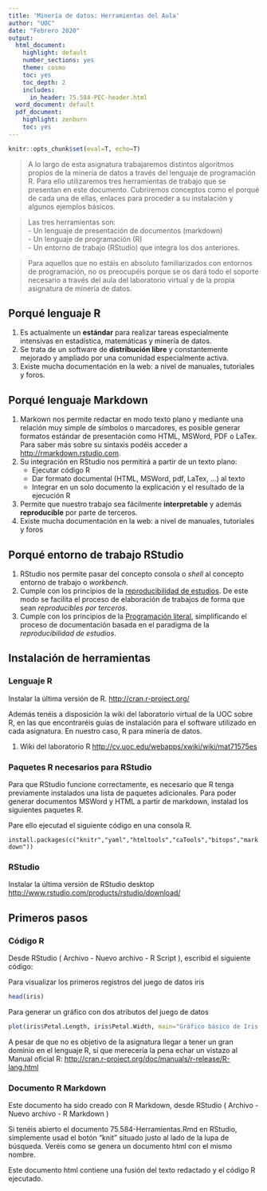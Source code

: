 ```yaml
---
title: 'Minería de datos: Herramientas del Aula'
author: "UOC"
date: "Febrero 2020"
output:
  html_document:
    highlight: default
    number_sections: yes
    theme: cosmo
    toc: yes
    toc_depth: 2
    includes:
      in_header: 75.584-PEC-header.html
  word_document: default
  pdf_document:
    highlight: zenburn
    toc: yes
---
```


```r
knitr::opts_chunk$set(eval=T, echo=T)
```

> A lo largo de esta asignatura trabajaremos distintos algoritmos propios de la minería de datos a través del lenguaje de programación R. Para ello utilizaremos tres herramientas de trabajo que se presentan en este documento. Cubriremos conceptos como el porqué de cada una de ellas, enlaces para proceder a su instalación y algunos ejemplos básicos.\

> Las tres herramientas son:  
- Un lenguaje de presentación de documentos (markdown)   
- Un lenguaje de programación (R)   
- Un entorno de trabajo (RStudio) que integra los dos   anteriores.\

> Para aquellos que no estáis en absoluto familiarizados con entornos de programación, no os preocupéis porque se os dará todo el soporte necesario a través del aula del laboratorio virtual y de la propia asignatura de minería de datos.\

Porqué lenguaje R
-----------------

1. Es actualmente un **estándar** para realizar tareas especialmente intensivas en estadística, matemáticas y minería de datos.
2. Se trata de un software de **distribución libre** y constantemente mejorado y ampliado por una comunidad especialmente activa.
3. Existe mucha documentación en la web: a nivel de manuales, tutoriales y foros.

Porqué lenguaje Markdown
------------------------
 1.  Markown nos permite redactar en modo texto plano y mediante una relación muy simple de símbolos o marcadores, es posible generar formatos estándar de presentación como HTML, MSWord, PDF o LaTex. Para saber más sobre su sintaxis podéis acceder a <http://rmarkdown.rstudio.com>.
 2.  Su integración en RStudio nos permitirá a partir de un texto plano:
     *  Ejecutar código R
     *  Dar formato documental (HTML, MSWord, pdf, LaTex, ...) al texto
     *  Integrar en un solo documento la explicación y el resultado de la ejecución R
 3.  Permite que nuestro trabajo sea fácilmente **interpretable** y además **reproducible** por parte de terceros.
 3.  Existe mucha documentación en la web: a nivel de manuales, tutoriales y foros
 

Porqué entorno de trabajo RStudio
---------------------------------
1.   RStudio nos permite pasar del concepto consola o *shell* al concepto entorno de trabajo o *workbench*.
2.   Cumple con los principios de la [reproducibilidad de estudios](http://en.wikipedia.org/wiki/Reproducibility). De este modo se facilita el proceso de elaboración de trabajos de forma que sean *reproducibles por terceros*.
3.   Cumple con los principios de la [Programación literal](http://en.wikipedia.org/wiki/Literate_programming), simplificando el proceso de documentación basada en el paradigma de la *reproducibilidad de estudios*.   


Instalación de herramientas
---------------------------

### Lenguaje R
Instalar la última versión de R. <http://cran.r-project.org/>

Además tenéis a disposición la wiki del laboratorio virtual de la UOC sobre R, en las que encontraréis guías de instalación para el software utilizado en cada asignatura. En nuestro caso, R para minería de datos. 

1. Wiki del laboratorio R <http://cv.uoc.edu/webapps/xwiki/wiki/mat71575es>  


### Paquetes R necesarios para RStudio
Para que RStudio funcione correctamente, es necesario que R tenga previamente instalados una lista de paquetes adicionales.
Para poder generar documentos MSWord y HTML a partir de markdown, instalad los siguientes paquetes R.

Pare ello ejecutad el siguiente código en una consola R.  

`install.packages(c("knitr","yaml","htmltools","caTools","bitops","markdown"))`


### RStudio
Instalar la última versión de RStudio desktop <http://www.rstudio.com/products/rstudio/download/>


Primeros pasos
--------------
### Código R

Desde RStudio ( Archivo - Nuevo archivo - R Script ), escribid el siguiente código:

Para visualizar los primeros registros del juego de datos iris
```r
head(iris)
```

Para generar un gráfico con dos atributos del juego de datos
```r
plot(iris$Petal.Length, iris$Petal.Width, main="Gráfico básico de Iris Data")
```

A pesar de que no es objetivo de la asignatura llegar a tener un gran dominio en el lenguaje R, sí que merecería la pena echar un vistazo al Manual oficial R:
<http://cran.r-project.org/doc/manuals/r-release/R-lang.html>

### Documento R Markdown

Este documento ha sido creado con R Markdown, desde RStudio ( Archivo - Nuevo archivo - R Markdown )

Si tenéis abierto el documento 75.584-Herramientas.Rmd en RStudio, simplemente usad el botón "knit" situado justo al lado de la lupa de búsqueda. Veréis como se genera un documento html con el mismo nombre.

Este documento html contiene una fusión del texto redactado y el código R ejecutado.

